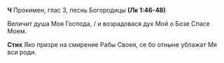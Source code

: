 **Ч** Прокимен, глас 3, песнь Богородицы **(Лк 1:46-48)**

Величит душа Моя Господа, / и возрадовася дух Мой о Бозе Спасе Моем.

**Стих** Яко призре на смирение Рабы Своея, се бо отныне ублажат Мя вси роди.
